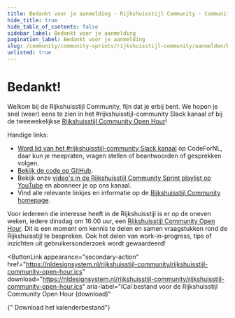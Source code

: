```yaml
---
title: Bedankt voor je aanmelding · Rijkshuisstijl Community · Community Sprints
hide_title: true
hide_table_of_contents: false
sidebar_label: Bedankt voor je aanmelding
pagination_label: Bedankt voor je aanmelding
slug: /community/community-sprints/rijkshuisstijl-community/aanmelden/bedankt
unlisted: true
---
```



# Bedankt!

Welkom bij de Rijkshuisstijl Community, fijn dat je erbij bent. We hopen je snel (weer) eens te zien in het #rijkshuisstijl-community Slack kanaal of bij de tweewekelijkse [Rijkshuisstijl Community Open Hour](https://nldesignsystem.nl/events/rijkshuisstijl-community-open-hour/)!

Handige links:

- [Word lid van het #rijkshuisstijl-community Slack kanaal](https://praatmee.codefor.nl) op CodeForNL, daar kun je meepraten, vragen stellen of beantwoorden of gesprekken volgen.
- [Bekijk de code op GitHub](https://github.com/nl-design-system/rijkshuisstijl-community).
- Bekijk onze [video's in de Rijkshuisstijl Community Sprint playlist op YouTube](https://www.youtube.com/playlist?list=PLnAxFMscDU3FHVDYR9WvX3d84JdQ5Q3tJ) en abonneer je op ons kanaal.
- Vind alle relevante linkjes en informatie op de [Rijkshuisstijl Community homepage](https://rijkshuisstijl-community.nl/).

Voor iedereen die interesse heeft in de Rijkshuisstijl is er op de oneven weken, iedere dinsdag om 16:00 uur, een [Rijkshuisstijl Community Open Hour](https://nldesignsystem.nl/events/rijkshuisstijl-community-open-hour). Dit is een moment om kennis te delen en samen vraagstukken rond de Rijkshuisstijl te bespreken. Ook het delen van work-in-progress, tips of inzichten uit gebruikersonderzoek wordt gewaardeerd!

<ButtonLink
  appearance="secondary-action"
  href="https://nldesignsystem.nl/rijkshuisstijl-community/rijkshuisstijl-community-open-hour.ics"
  download="https://nldesignsystem.nl/rijkshuisstijl-community/rijkshuisstijl-community-open-hour.ics"
  aria-label="iCal bestand voor de Rijkshuisstijl Community Open Hour (download)"
>
  <IconCalendarEvent />
  {" Download het kalenderbestand"}
</ButtonLink>
